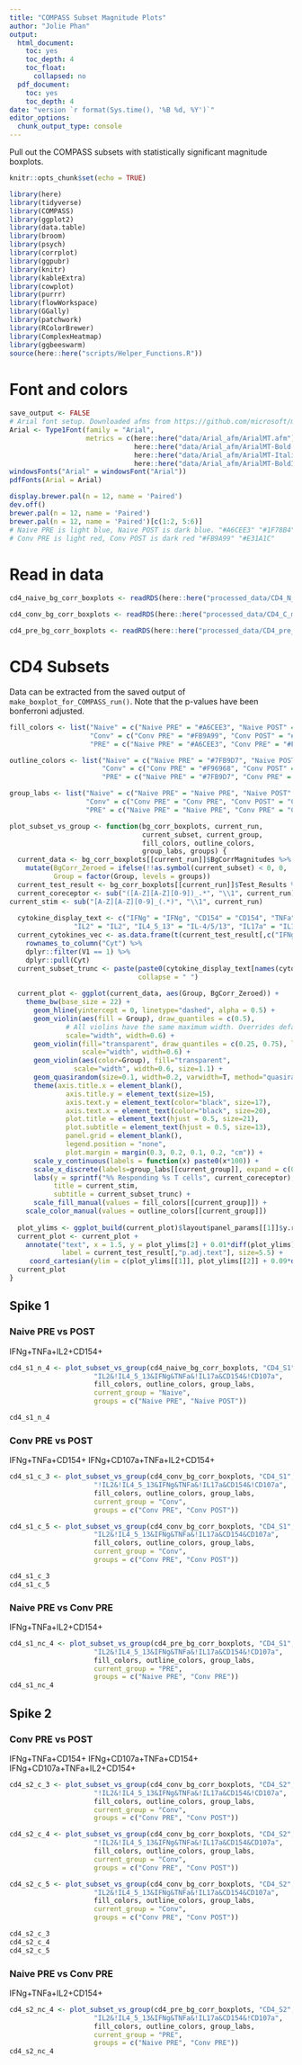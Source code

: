 ```yaml
---
title: "COMPASS Subset Magnitude Plots"
author: "Jolie Phan"
output: 
  html_document:
    toc: yes
    toc_depth: 4
    toc_float:
      collapsed: no
  pdf_document:
    toc: yes
    toc_depth: 4
date: "version `r format(Sys.time(), '%B %d, %Y')`"
editor_options: 
  chunk_output_type: console
---
```


Pull out the COMPASS subsets with statistically significant magnitude boxplots. 

```r
knitr::opts_chunk$set(echo = TRUE)
```

```r
library(here)
library(tidyverse)
library(COMPASS)
library(ggplot2)
library(data.table)
library(broom)
library(psych)
library(corrplot)
library(ggpubr)
library(knitr)
library(kableExtra)
library(cowplot)
library(purrr)
library(flowWorkspace)
library(GGally)
library(patchwork)
library(RColorBrewer)
library(ComplexHeatmap)
library(ggbeeswarm)
source(here::here("scripts/Helper_Functions.R"))
```

# Font and colors

```r
save_output <- FALSE
# Arial font setup. Downloaded afms from https://github.com/microsoft/microsoft-r-open/tree/ec3fd89e5fb5794bd8149905c134ad801bb61800
Arial <- Type1Font(family = "Arial",
                   metrics = c(here::here("data/Arial_afm/ArialMT.afm"),
                               here::here("data/Arial_afm/ArialMT-Bold.afm"),
                               here::here("data/Arial_afm/ArialMT-Italic.afm"),
                               here::here("data/Arial_afm/ArialMT-BoldItalic.afm")))
windowsFonts("Arial" = windowsFont("Arial"))
pdfFonts(Arial = Arial)

display.brewer.pal(n = 12, name = 'Paired')
dev.off()
brewer.pal(n = 12, name = 'Paired')
brewer.pal(n = 12, name = 'Paired')[c(1:2, 5:6)]
# Naive PRE is light blue, Naive POST is dark blue. "#A6CEE3" "#1F78B4"
# Conv PRE is light red, Conv POST is dark red "#FB9A99" "#E31A1C"
```

# Read in data

```r
cd4_naive_bg_corr_boxplots <- readRDS(here::here("processed_data/CD4_N_make_boxplot_for_COMPASS_run_list.rds"))

cd4_conv_bg_corr_boxplots <- readRDS(here::here("processed_data/CD4_C_make_boxplot_for_COMPASS_run_list.rds"))

cd4_pre_bg_corr_boxplots <- readRDS(here::here("processed_data/CD4_pre_make_boxplot_for_COMPASS_run_list.rds"))
```

# CD4 Subsets
Data can be extracted from the saved output of `make_boxplot_for_COMPASS_run()`. Note that the p-values have been bonferroni adjusted.

```r
fill_colors <- list("Naive" = c("Naive PRE" = "#A6CEE3", "Naive POST" = "#1F78B4"),
                    "Conv" = c("Conv PRE" = "#FB9A99", "Conv POST" = "#E31A1C"),
                    "PRE" = c("Naive PRE" = "#A6CEE3", "Conv PRE" = "#FB9A99"))

outline_colors <- list("Naive" = c("Naive PRE" = "#7FB9D7", "Naive POST" = "#185b88"),
                       "Conv" = c("Conv PRE" = "#F96968", "Conv POST" = "#B51516"),
                       "PRE" = c("Naive PRE" = "#7FB9D7", "Conv PRE" = "#F96968"))

group_labs <- list("Naive" = c("Naive PRE" = "Naive PRE", "Naive POST" = "Naive POST"),
                   "Conv" = c("Conv PRE" = "Conv PRE", "Conv POST" = "Conv POST"),
                   "PRE" = c("Naive PRE" = "Naive PRE", "Conv PRE" = "Conv PRE"))
```

```r
plot_subset_vs_group <- function(bg_corr_boxplots, current_run,
                                 current_subset, current_group,
                                 fill_colors, outline_colors,
                                 group_labs, groups) {
  current_data <- bg_corr_boxplots[[current_run]]$BgCorrMagnitudes %>% dplyr::select(Individual, Group, !!as.symbol(current_subset)) %>% 
    mutate(BgCorr_Zeroed = ifelse(!!as.symbol(current_subset) < 0, 0, !!as.symbol(current_subset)),
           Group = factor(Group, levels = groups))
  current_test_result <- bg_corr_boxplots[[current_run]]$Test_Results %>% dplyr::filter(BooleanSubset == current_subset)
  current_coreceptor <- sub("([A-Z][A-Z][0-9])_.*", "\\1", current_run)
current_stim <- sub("[A-Z][A-Z][0-9]_(.*)", "\\1", current_run)
  
  cytokine_display_text <- c("IFNg" = "IFNg", "CD154" = "CD154", "TNFa" = "TNFa", 
                "IL2" = "IL2", "IL4_5_13" = "IL-4/5/13", "IL17a" = "IL17a", "CD107a" = "CD107a")
  current_cytokines_vec <- as.data.frame(t(current_test_result[,c("IFNg", "IL2", "TNFa", "CD154", "CD107a", "IL4_5_13", "IL17a")])) %>%
    rownames_to_column("Cyt") %>%
    dplyr::filter(V1 == 1) %>%
    dplyr::pull(Cyt) 
  current_subset_trunc <- paste(paste0(cytokine_display_text[names(cytokine_display_text) %in% current_cytokines_vec], "+"),
                                collapse = " ")
  
  current_plot <- ggplot(current_data, aes(Group, BgCorr_Zeroed)) +
    theme_bw(base_size = 22) +
      geom_hline(yintercept = 0, linetype="dashed", alpha = 0.5) +
      geom_violin(aes(fill = Group), draw_quantiles = c(0.5),
              # All violins have the same maximum width. Overrides default of equal area
              scale="width", width=0.6) +
      geom_violin(fill="transparent", draw_quantiles = c(0.25, 0.75), linetype = "dashed",
                  scale="width", width=0.6) +
      geom_violin(aes(color=Group), fill="transparent",
                scale="width", width=0.6, size=1.1) +
      geom_quasirandom(size=0.1, width=0.2, varwidth=T, method="quasirandom") +
      theme(axis.title.x = element_blank(),
              axis.title.y = element_text(size=15),
              axis.text.y = element_text(color="black", size=17),
              axis.text.x = element_text(color="black", size=20),
              plot.title = element_text(hjust = 0.5, size=21),
              plot.subtitle = element_text(hjust = 0.5, size=13),
              panel.grid = element_blank(),
              legend.position = "none",
              plot.margin = margin(0.3, 0.2, 0.1, 0.2, "cm")) +
      scale_y_continuous(labels = function(x) paste0(x*100)) + 
      scale_x_discrete(labels=group_labs[[current_group]], expand = c(0.3, 0.3)) +
      labs(y = sprintf("%% Responding %s T cells", current_coreceptor),
           title = current_stim,
           subtitle = current_subset_trunc) +
      scale_fill_manual(values = fill_colors[[current_group]]) +
    scale_color_manual(values = outline_colors[[current_group]])
  
  plot_ylims <- ggplot_build(current_plot)$layout$panel_params[[1]]$y.range
  current_plot <- current_plot + 
    annotate("text", x = 1.5, y = plot_ylims[2] + 0.01*diff(plot_ylims),
             label = current_test_result[,"p.adj.text"], size=5.5) +
     coord_cartesian(ylim = c(plot_ylims[[1]], plot_ylims[[2]] + 0.09*diff(plot_ylims)))
  current_plot
}
```

## Spike 1

### Naive PRE vs POST
IFNg+TNFa+IL2+CD154+

```r
cd4_s1_n_4 <- plot_subset_vs_group(cd4_naive_bg_corr_boxplots, "CD4_S1",
                     "IL2&!IL4_5_13&IFNg&TNFa&!IL17a&CD154&!CD107a",
                     fill_colors, outline_colors, group_labs,
                     current_group = "Naive",
                     groups = c("Naive PRE", "Naive POST"))

cd4_s1_n_4
```

### Conv PRE vs POST
IFNg+TNFa+CD154+
IFNg+CD107a+TNFa+IL2+CD154+

```r
cd4_s1_c_3 <- plot_subset_vs_group(cd4_conv_bg_corr_boxplots, "CD4_S1",
                     "!IL2&!IL4_5_13&IFNg&TNFa&!IL17a&CD154&!CD107a",
                     fill_colors, outline_colors, group_labs,
                     current_group = "Conv",
                     groups = c("Conv PRE", "Conv POST"))

cd4_s1_c_5 <- plot_subset_vs_group(cd4_conv_bg_corr_boxplots, "CD4_S1",
                     "IL2&!IL4_5_13&IFNg&TNFa&!IL17a&CD154&CD107a",
                     fill_colors, outline_colors, group_labs,
                     current_group = "Conv",
                     groups = c("Conv PRE", "Conv POST"))

cd4_s1_c_3
cd4_s1_c_5
```

### Naive PRE vs Conv PRE
IFNg+TNFa+IL2+CD154+

```r
cd4_s1_nc_4 <- plot_subset_vs_group(cd4_pre_bg_corr_boxplots, "CD4_S1",
                     "IL2&!IL4_5_13&IFNg&TNFa&!IL17a&CD154&!CD107a",
                     fill_colors, outline_colors, group_labs,
                     current_group = "PRE",
                     groups = c("Naive PRE", "Conv PRE"))
cd4_s1_nc_4
```

## Spike 2

### Conv PRE vs POST
IFNg+TNFa+CD154+
IFNg+CD107a+TNFa+CD154+
IFNg+CD107a+TNFa+IL2+CD154+

```r
cd4_s2_c_3 <- plot_subset_vs_group(cd4_conv_bg_corr_boxplots, "CD4_S2",
                     "!IL2&!IL4_5_13&IFNg&TNFa&!IL17a&CD154&!CD107a",
                     fill_colors, outline_colors, group_labs,
                     current_group = "Conv",
                     groups = c("Conv PRE", "Conv POST"))

cd4_s2_c_4 <- plot_subset_vs_group(cd4_conv_bg_corr_boxplots, "CD4_S2",
                     "!IL2&!IL4_5_13&IFNg&TNFa&!IL17a&CD154&CD107a",
                     fill_colors, outline_colors, group_labs,
                     current_group = "Conv",
                     groups = c("Conv PRE", "Conv POST"))

cd4_s2_c_5 <- plot_subset_vs_group(cd4_conv_bg_corr_boxplots, "CD4_S2",
                     "IL2&!IL4_5_13&IFNg&TNFa&!IL17a&CD154&CD107a",
                     fill_colors, outline_colors, group_labs,
                     current_group = "Conv",
                     groups = c("Conv PRE", "Conv POST"))

cd4_s2_c_3
cd4_s2_c_4
cd4_s2_c_5
```

### Naive PRE vs Conv PRE
IFNg+TNFa+IL2+CD154+

```r
cd4_s2_nc_4 <- plot_subset_vs_group(cd4_pre_bg_corr_boxplots, "CD4_S2",
                     "IL2&!IL4_5_13&IFNg&TNFa&!IL17a&CD154&!CD107a",
                     fill_colors, outline_colors, group_labs,
                     current_group = "PRE",
                     groups = c("Naive PRE", "Conv PRE"))
cd4_s2_nc_4
```

